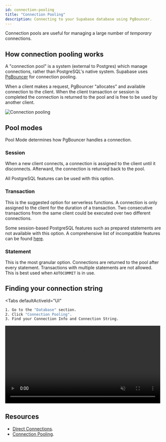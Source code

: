 ```yaml
---
id: connection-pooling
title: "Connection Pooling"
description: Connecting to your Supabase database using PgBouncer.
---
```


Connection pools are useful for managing a large number of _temporary_ connections. 

## How connection pooling works

A "connection pool" is a system (external to Postgres) which manage connections, rather than PostgreSQL's native system. Supabase uses [PgBouncer](https://www.pgbouncer.org/) for connection pooling.

When a client makes a request, PgBouncer "allocates" and available connection to the client.
When the client transaction or session is completed the connection is returned to the pool and is free to be used by another client.


![Connection pooling](/img/guides/connection-pool.png)


## Pool modes

Pool Mode determines how PgBouncer handles a connection.

### Session

When a new client connects, a connection is assigned to the client until it disconnects. Afterward, the connection is returned back to the pool. 

All PostgreSQL features can be used with this option.

### Transaction

This is the suggested option for serverless functions. A connection is only assigned to the client for the duration of a transaction. Two consecutive transactions from the same client 
could be executed over two different connections. 

Some session-based PostgreSQL features such as prepared statements are not available with this option. 
A comprehensive list of incompatible features can be found [here](https://www.pgbouncer.org/features.html).

### Statement

This is the most granular option. Connections are returned to the pool after every statement. Transactions with multiple statements are not allowed. This is best used when `AUTOCOMMIT` is in use.

## Finding your connection string

<Tabs
defaultActiveId="UI"
>
<TabPanel id="UI" label="UI">

```sh
1. Go to the "Database" section.
2. Click "Connection Pooling".
3. Find your Connection Info and Connection String.
```

<video width="99%" muted playsInline controls="true">
  <source src="/docs/videos/pgbouncer-connection.mp4" type="video/mp4" muted playsInline />
</video>

</TabPanel>
</Tabs>



## Resources 

- [Direct Connections](/docs/guides/database/connecting/direct-connections).
- [Connection Pooling](/docs/guides/database/connecting/connection-pooling).
